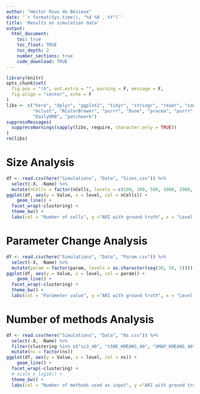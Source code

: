 ```yaml
---
author: "Hector Roux de Bézieux"
date: '`r format(Sys.time(), "%d %B , %Y")`'
title: 'Results on simulation data'
output:
  html_document:
    toc: true
    toc_float: TRUE
    toc_depth: 2
    number_sections: true
    code_download: TRUE
---
```


```r
library(knitr)
opts_chunk$set(
  fig.pos = "!h", out.extra = "", warning = F, message = F,
  fig.align = "center", echo = F
)
libs <- c("here", "dplyr", "ggplot2", "tidyr", "stringr", "readr", "cowplot",
          "mclust", "RColorBrewer", "purrr", "Dune", "pracma", "purrr",
          "DailyHRB", "patchwork")
suppressMessages(
  suppressWarnings(sapply(libs, require, character.only = TRUE))
)
rm(libs)
```

# Size Analysis

```r
df <- read.csv(here("Simulations", "Data", "Sizes.csv")) %>%
  select(-X, -Name) %>% 
  mutate(nCells = factor(nCells, levels = c(100, 200, 500, 1000, 2000, 5000)))
ggplot(df, aes(y = Value, x = level, col = nCells)) +
    geom_line() +
  facet_wrap(~clustering) +
  theme_bw() +
  labs(col = "Number of cells", y ="ARI with ground truth", x = "Level of merging")
```

# Parameter Change Analysis

```r
df <- read.csv(here("Simulations", "Data", "Param.csv")) %>%
  select(-X, -Name) %>% 
  mutate(param = factor(param, levels = as.character(seq(30, 50, 5))))
ggplot(df, aes(y = Value, x = level, col = param)) +
    geom_line() +
  facet_wrap(~clustering) +
  theme_bw() +
  labs(col = "Parameter value", y ="ARI with ground truth", x = "Level of merging")
```

# Number of methods Analysis

```r
df <- read.csv(here("Simulations", "Data", "Ns.csv")) %>%
  select(-X, -Name) %>% 
  filter(clustering %in% c("sc3_40", "tSNE_KMEANS_40", "UMAP_KMEANS_40"))
  mutate(ns = factor(ns))
ggplot(df, aes(y = Value, x = level, col = ns)) +
    geom_line() +
  facet_wrap(~clustering) +
  # scale_x_log10() +
  theme_bw() +
  labs(col = "Number of methods used as input", y ="ARI with ground truth", x = "Level of merging")
```
